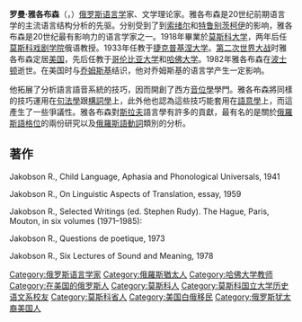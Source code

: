 {{expand|time=2013-09-22T02:31:45+00:00}}
{{unreferenced|time=2013-09-22T02:31:45+00:00}}
{{Infobox philosopher
|image            = Roman Yakobson.jpg
|image_size       =
|caption          =
|name             = 罗曼·雅各布森
|birth_date       = {{birth date|1896|10|10|df=y}}
|birth_place      = [[俄罗斯帝国|俄罗斯帝国]][[莫斯科|莫斯科]]
|death_date       = {{death date and age|1982|7|18|1896|10|10|df=y}} 
|death_place      = [[美国|美国]][[马萨诸塞州|马萨诸塞州]][[剑桥_(马萨诸塞州)|剑桥]]
|school_tradition = [[莫斯科语言学派|莫斯科语言学派]]<br>[[布拉格语言学派|布拉格语言学派]]
|main_interests   = [[语言学|语言学]]
|notable_ideas    = [[雅各布森语言功能|雅各布森语言功能]]
<!--|spouse           = [[Svatava_Pirkova|Svatava Pirkova]]-->
|influences       = [[弗迪南·德·索绪尔|弗迪南·德·索绪尔]]、[[尼古拉·特鲁别茨柯伊|尼古拉·特鲁别茨柯伊]]
|influenced       = [[克洛德·列维-斯特劳斯|克洛德·列维-斯特劳斯]]、[[罗兰·巴特|罗兰·巴特]]、[[迈克尔·希尔弗斯坦|迈克尔·希尔弗斯坦]]、[[约瑟·哈罗德·格林伯格|约瑟·哈罗德·格林伯格]]、[[雅各·拉冈|雅各·拉冈]]、[[乔治·阿甘本|乔治·阿甘本]]、[[保罗·利科|保罗·利科]]、[[Nicolas_Ruwet|Nicolas Ruwet]], [[Friedemann_Schulz_von_Thun|Friedemann Schulz von Thun]], [[Dell_Hymes|Dell Hymes]],  [[Morris_Halle|Morris Halle]]
}}
'''罗曼·雅各布森'''（{{lang-ru|Рома́н О́сипович Якобсон}}，{{bd|1896年|10月10日|（俄历1896年9月28日）1982年|7月18日}}）[[俄罗斯|俄罗斯]][[语言学|语言学]]家、文学理论家。雅各布森是20世纪前期语言学的主流语言结构分析的先驱。分别受到了到[[弗迪南·德·索绪尔|索绪尔]]和[[特鲁别茨柯伊|特鲁别茨柯伊]]的影响，雅各布森是20世纪最有影响力的语言学家之一。1918年畢業於[[莫斯科大学|莫斯科大学]]，两年后任[[莫斯科戏剧学院|莫斯科戏剧学院]]俄语教授。1933年任教于[[捷克|捷克]][[普基涅大学|普基涅大学]]。[[第二次世界大战|第二次世界大战]]时雅各布森定居[[美国|美国]]，先后任教于[[哥伦比亚大学|哥伦比亚大学]]和[[哈佛大学|哈佛大学]]。1982年雅各布森在[[波士顿|波士顿]]逝世。在美国时与[[乔姆斯基|乔姆斯基]]结识，他对乔姆斯基的语言学产生一定影响。

他拓展了分析語言語音系統的技巧，因而開創了西方[[音位學|音位學]]學門。雅各布森將同樣的技巧運用在[[句法學|句法學]]跟[[構詞學|構詞學]]上，此外他也認為這些技巧能套用在[[語意學|語意學]]上，而這產生了一些爭議性。雅各布森對[[斯拉夫|斯拉夫]]語言學有許多的貢獻，最有名的是關於[[俄羅斯語|俄羅斯語]][[格位|格位]]的兩份研究以及[[俄羅斯語|俄羅斯語]][[動詞|動詞]]類別的分析。

==著作==

Jakobson R., Child Language, Aphasia and Phonological Universals, 1941

Jakobson R., On Linguistic Aspects of Translation, essay, 1959

Jakobson R., Selected Writings (ed. Stephen Rudy). The Hague, Paris, Mouton, in six volumes (1971–1985):

Jakobson R., Questions de poetique, 1973

Jakobson R., Six Lectures of Sound and Meaning, 1978

{{Authority control}}
{{DEFAULTSORT: Jakobson, Roman}}
[[Category:俄罗斯语言学家|Category:俄罗斯语言学家]]
[[Category:俄羅斯猶太人|Category:俄羅斯猶太人]]
[[Category:哈佛大学教师|Category:哈佛大学教师]]
[[Category:在美国的俄罗斯人|Category:在美国的俄罗斯人]]
[[Category:莫斯科人|Category:莫斯科人]]
[[Category:莫斯科国立大学历史语文系校友|Category:莫斯科国立大学历史语文系校友]]
[[Category:莫斯科省人|Category:莫斯科省人]]
[[Category:美国白俄移民|Category:美国白俄移民]]
[[Category:俄罗斯犹太裔美国人|Category:俄罗斯犹太裔美国人]]